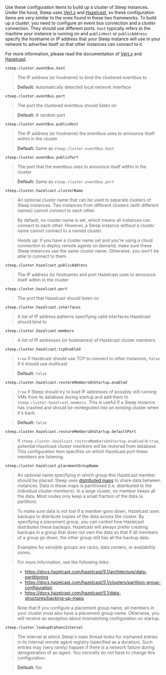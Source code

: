 
Use these configuration items to build up a cluster of Steep instances. Under
the hood, Steep uses [Vert.x](https://vertx.io/) and [Hazelcast](https://hazelcast.com/),
so these configuration items are very similar to the ones found in these two
frameworks. To build up a cluster, you need to configure an event bus connection
and a cluster connection. They should use different ports. `host` typically
refers to the machine your instance is running on and `publicHost` or
`publicAddress` specify the hostname or IP address that your Steep instance will
use in your network to advertise itself so that other instances can connect to
it.

For more information, please read the documentation of [Vert.x](https://vertx.io/)
and [Hazelcast](https://hazelcast.com/).

`steep.cluster.eventBus.host`

> The IP address (or hostname) to bind the clustered eventbus to

> **Default:** Automatically detected local network interface

`steep.cluster.eventBus.port`

> The port the clustered eventbus should listen on

> **Default:** A random port

`steep.cluster.eventBus.publicHost`

> The IP address (or hostname) the eventbus uses to announce itself within in the cluster

> **Default:** Same as `steep.cluster.eventBus.host`

`steep.cluster.eventBus.publicPort`

> The port that the eventbus uses to announce itself within in the cluster

> **Default:** Same as `steep.cluster.eventBus.port`

`steep.cluster.hazelcast.clusterName`

> An optional cluster name that can be used to separate clusters of Steep instances. Two instances from different clusters (with different names) cannot connect to each other.

> By default, no cluster name is set, which means all instances can connect to each other. However, a Steep instance without a cluster name cannot connect to a named cluster.

> *Heads up:* if you have a cluster name set and you're using a <ScrollLink href="#cloud-connection">cloud connection</ScrollLink> to deploy remote agents on demand, make sure these Steep instances use the same cluster name. Otherwise, you won't be able to connect to them.

`steep.cluster.hazelcast.publicAddress`

> The IP address (or hostname) and port Hazelcast uses to announce itself within in the cluster

`steep.cluster.hazelcast.port`

> The port that Hazelcast should listen on

`steep.cluster.hazelcast.interfaces`

> A list of IP address patterns specifying valid interfaces Hazelcast should bind to

`steep.cluster.hazelcast.members`

> A list of IP addresses (or hostnames) of Hazelcast cluster members

`steep.cluster.hazelcast.tcpEnabled`

> `true` if Hazelcast should use TCP to connect to other instances, `false` if it should use multicast

> **Default:** `false`

`steep.cluster.hazelcast.restoreMembersOnStartup.enabled`

> `true` if Steep should try to load IP addresses of possibly still running VMs from its database during startup and add them to `steep.cluster.hazelcast.members`. This is useful if a Steep instance has crashed and should be reintegrated into an existing cluster when it's back.

> **Default:** `false`

`steep.cluster.hazelcast.restoreMembersOnStartup.defaultPort`

> If `steep.cluster.hazelcast.restoreMembersOnStartup.enabled` is `true`, potential Hazelcast cluster members will be restored from database. This configuration item specifies on which Hazelcast port these members are listening.

`steep.cluster.hazelcast.placementGroupName`

> An optional name specifying in which group this Hazelcast member should be placed. Steep uses [distributed maps](https://docs.hazelcast.com/hazelcast/5.1/data-structures/map) to share data between instances. Data in these maps is partitioned (i.e. distributed to the individual cluster members). In a large cluster, no member keeps all the data. Most nodes only keep a small fraction of the data (a partition).

> To make sure data is not lost if a member goes down, Hazelcast uses backups to distribute copies of the data across the cluster. By specifying a placement group, you can control how Hazelcast distributes these backups. Hazelcast will always prefer creating backups in a group that does not own the data so that if all members of a group go down, the other group still has all the backup data.

> Examples for sensible groups are racks, data centers, or availability zones.

> For more information, see the following links:

> * https://docs.hazelcast.com/hazelcast/5.1/architecture/data-partitioning
> * https://docs.hazelcast.com/hazelcast/5.1/clusters/partition-group-configuration
> * https://docs.hazelcast.com/hazelcast/5.1/data-structures/backing-up-maps

> Note that if you configure a placement group name, all members in your cluster must also have a placement group name. Otherwise, you will receive an exception about mismatching configuration on startup.

`steep.cluster.lookupOrphansInterval`

> The interval at which Steep's main thread looks for orphaned entries in its internal remote agent registry (specified as a <ScrollLink href="#durations">duration</ScrollLink>). Such entries may (very rarely) happen if there is a network failure during deregistration of an agent. You normally do not have to change this configuration.

> **Default:** 5m

